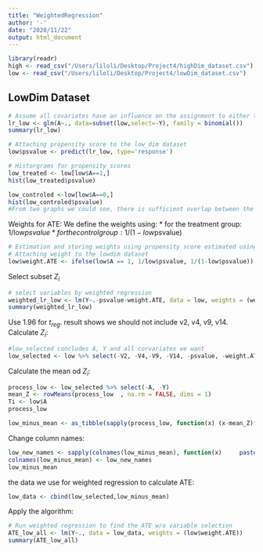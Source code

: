 ```yaml
---
title: "WeightedRegression"
author: '-'
date: "2020/11/22"
output: html_document
---
```


```r
library(readr)
high <- read_csv("/Users/liloli/Desktop/Project4/highDim_dataset.csv")
low <- read_csv("/Users/liloli/Desktop/Project4/lowDim_dataset.csv")
```

## LowDim Dataset
```r
# Assume all covariates have an influence on the assignment to either the control or the treatment group
lr_low <- glm(A~., data=subset(low,select=-Y), family = binomial())
summary(lr_low)
```

```r
# Attaching propensity score to the low_dim dataset
low$psvalue <- predict(lr_low, type='response')

# Historgrams for propensity scores
low_treated <- low[low$A==1,]
hist(low_treated$psvalue)

low_controled <-low[low$A==0,]
hist(low_controled$psvalue)
#From two graphs we could see, there is sufficient overlap between the two groups
```


Weights for ATE: We define the weights using:
* for the treatment group: 1/low$psvalue
* for the control group: 1/(1-low$psvalue)
```r
# Estimation and storing weights using propensity score estimated using logistic regression
# Attaching weight to the lowdim dataset
low$weight.ATE <- ifelse(low$A == 1, 1/low$psvalue, 1/(1-low$psvalue))
```

Select subset $Z_i$
```r
# select variables by weighted regression
weighted_lr_low <- lm(Y~.-psvalue-weight.ATE, data = low, weights = (weight.ATE))
summary(weighted_lr_low)
```
Use 1.96 for $t_{reg}$.
result shows we should not include v2, v4, v9, v14.
Calculate $Z_i$:
```r
#low_selected concludes A, Y and all corvariates we want
low_selected <- low %>% select(-V2, -V4,-V9, -V14, -psvalue, -weight.ATE)
```
Calculate the mean od $Z_i$:
```r
process_low <- low_selected %>% select(-A, -Y)
mean_Z <- rowMeans(process_low  , na.rm = FALSE, dims = 1)
Ti <- low$A
process_low 
```

```r
low_minus_mean <- as_tibble(sapply(process_low, function(x) (x-mean_Z)*Ti))
```

Change column names:
```r
low_new_names <- sapply(colnames(low_minus_mean), function(x)     paste(x,"_minus_mean",sep=""))
colnames(low_minus_mean) <- low_new_names
low_minus_mean
```

the data we use for weighted regression to calculate ATE:
```r
low_data <- cbind(low_selected,low_minus_mean)
```


Apply the algorithm:
```r
# Run weighted regression to find the ATE w/o variable selection
ATE_low_all <- lm(Y~., data = low_data, weights = (low$weight.ATE))
summary(ATE_low_all)
```




